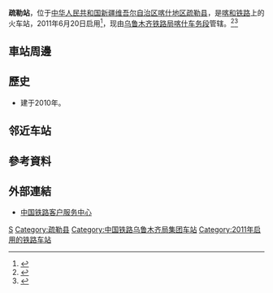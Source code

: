 {{Distinguish|疏勒河站}}
{{Infobox China railway station
|车站名称 = 疏勒站
|图片 = 
|图片介绍 = 
|其他名称 =
|车站拼音 = Shule
|英文名称 = Shule Railway Station
|车站代码 = 43130<ref>{{cite web|url=http://hyfw.12306.cn/hyinfo/action/FwcszsAction_index?type=1|title=营业站服务信息查询|publisher=[[中国铁路客户服务中心|中国铁路客户服务中心]]|accessdate=2017-02-13|archive-date=2016-11-06|archive-url=https://web.archive.org/web/20161106075157/http://hyfw.12306.cn/hyinfo/action/FwcszsAction_index?type=1|dead-url=no}}</ref>
|电报码 = SUR
|拼音码 = SLE
|始建时间 = 
|开通运营 = 2011年6月20日
|车站位置 = [[新疆维吾尔自治区|新疆维吾尔自治区]][[喀什地区|喀什地区]][[疏勒县|疏勒县]]
|坐标 = {{coord|39.381985|N|75.991624|E|display=inline,title}}
|归属 = [[乌鲁木齐铁路局|乌鲁木齐铁路局]]
|线路 = [[喀和铁路|喀和铁路]]
|车站等级 = 
|使用状态 = 使用中，现无客运列车停靠
|月台数目 = 
|站台面 = 
|股道数目 = 
|网站 = 
}}
'''疏勒站'''，位于[[中华人民共和国|中华人民共和国]][[新疆维吾尔自治区|新疆维吾尔自治区]][[喀什地区|喀什地区]][[疏勒县|疏勒县]]，是[[喀和铁路|喀和铁路]]上的火车站，2011年6月20日启用<ref name="kaho">{{cite journal|author=[[中华人民共和国铁道部|中华人民共和国铁道部]]|title=铁运电〔2011〕83号 关于喀和线开办客货运输试运营有关事项的通知|journal=铁路客货运输专刊|year=2011|issue=3|publisher=中国铁道出版社|location=北京|pages=37-40}}</ref>，现由[[乌鲁木齐铁路局|乌鲁木齐铁路局]][[喀什车务段|喀什车务段]]管辖。<ref>{{cite web|url=http://rczp.china-railway.com.cn/wlmqtlj/wlmqdwjj/public.jsp?id=MTYwOQ==|title=喀什车务段概况|publisher=[[中国铁路总公司|中国铁路总公司]]|accessdate=2017-07-22|archive-date=2019-01-23|archive-url=https://web.archive.org/web/20190123081516/http://rczp.china-railway.com.cn/wlmqtlj/wlmqdwjj/public.jsp?id=MTYwOQ==|dead-url=no}}</ref><ref>{{Cite web |url=http://search.huochepiao.com/huochezhan/jieshao/3656.htm |title=疏勒火车站介绍 |accessdate=2017-02-12 |archive-date=2016-08-03 |archive-url=https://web.archive.org/web/20160803221955/http://search.huochepiao.com/huochezhan/jieshao/3656.htm |dead-url=no }}</ref>
==車站周邊==
==歷史==
* 建于2010年。

== 邻近车站 ==
{{start rail box|[[File:China_Railways.svg|16px]] [[中国铁路|中国铁路]]}}
{{s-inop|[[喀什站|喀什站]]|本线起点}}
{{s-line|[[喀和铁路|喀和铁路]]<br />← 14km 疏勒站 24km →}}
{{s-inop|[[阿克陶站|阿克陶站]]|[[和田站_(中國)|和田]]方向}}
{{end box}}

==參考資料==
{{reflist}}
==外部連結==
* [http://www.12306.cn/mormhweb/ 中国铁路客户服务中心] {{Wayback|url=http://www.12306.cn/mormhweb/ |date=20180205163941 }}
{{China-rail-stub}}
{{喀和铁路}}
[[Category:喀什市铁路车站|S]]
[[Category:疏勒县|Category:疏勒县]]
[[Category:中国铁路乌鲁木齐局集团车站|Category:中国铁路乌鲁木齐局集团车站]]
[[Category:2011年启用的铁路车站|Category:2011年启用的铁路车站]]